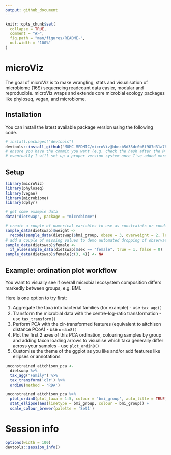 ```yaml
---
output: github_document
---
```


<!-- README.md is generated from README.Rmd. Please edit that file -->

```r
knitr::opts_chunk$set(
  collapse = TRUE,
  comment = "#>",
  fig.path = "man/figures/README-",
  out.width = "100%"
)
```

# microViz

<!-- badges: start -->
<!-- badges: end -->

The goal of microViz is to make wrangling, stats and visualisation of microbiome (16S) sequencing readcount data easier, modular and reproducible.
microViz wraps and extends core microbial ecology packages like phyloseq, vegan, and microbiome.

## Installation

You can install the latest available package version using the following code.

``` r
# install.packages("devtools")
devtools::install_github("MUMC-MEDMIC/microViz@bbecb5d33dc0b6f987d31a788105a3dbc61cfab5")
# ensure you have the commit you want (e.g. check the hash after the @ is the latest)
# eventually I will set up a proper version system once I've added more of the in-development functions
```
## Setup

```r
library(microViz)
library(phyloseq)
library(vegan)
library(microbiome)
library(dplyr)
```

```r
# get some example data
data("dietswap", package = "microbiome")

# create a couple of numerical variables to use as constraints or conditions
sample_data(dietswap)$weight <-
  recode(sample_data(dietswap)$bmi_group, obese = 3, overweight = 2, lean = 1)
# add a couple of missing values to demo automated dropping of observations with missings
sample_data(dietswap)$female <-
  if_else(sample_data(dietswap)$sex == "female", true = 1, false = 0)
sample_data(dietswap)$female[c(3, 4)] <- NA
```


## Example: ordination plot workflow

You want to visually see if overall microbial ecosystem composition differs markedly between groups, e.g. BMI.

Here is one option to try first:

1. Aggregate the taxa into bacterial families (for example) - use `tax_agg()`
2. Transform the microbial data with the centre-log-ratio transformation - use `tax_transform()`
3. Perform PCA with the clr-transformed features (equivalent to aitchison distance PCoA) - use `ordin8()`
4. Plot the first 2 axes of this PCA ordination, colouring samples by group and adding taxon loading arrows to visualise which taxa generally differ across your samples - use `plot_ordin8()`
5. Customise the theme of the ggplot as you like and/or add features like ellipses or annotations

```r
unconstrained_aitchison_pca <- 
  dietswap %>%
  tax_agg("Family") %>%
  tax_transform('clr') %>%
  ordin8(method = 'RDA')

unconstrained_aitchison_pca %>%
  plot_ordin8(plot_taxa = 1:5, colour = 'bmi_group', auto_title = TRUE) +
  stat_ellipse(aes(linetype = bmi_group, colour = bmi_group)) + 
  scale_colour_brewer(palette = 'Set1')
```

# Session info
```r
options(width = 100)
devtools::session_info()
```

